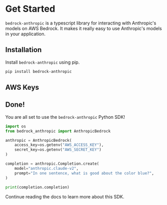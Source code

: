 # Get Started

`bedrock-anthropic` is a typescript library for interacting with Anthropic's models on AWS Bedrock. It makes it really easy to use Anthropic's models in your application.

## Installation

Install `bedrock-anthropic` using pip.

```bash
pip install bedrock-anthropic
```

## AWS Keys

## Done!

You are all set to use the `bedrock-anthropic` Python SDK!

```python
import os
from bedrock_anthropic import AnthropicBedrock

anthropic = AnthropicBedrock(
    access_key=os.getenv("AWS_ACCESS_KEY"),
    secret_key=os.getenv("AWS_SECRET_KEY")
)

completion = anthropic.Completion.create(
    model="anthropic.claude-v2",
    prompt="In one sentence, what is good about the color blue?",
)

print(completion.completion)
```

Continue reading the docs to learn more about this SDK.
